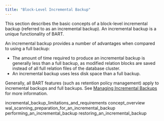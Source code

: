 ```yaml
---
title: "Block-Level Incremental Backup"
---
```


<div id="block-level_incremental_backup" class="registered_link"></div>


This section describes the basic concepts of a block-level incremental backup (referred to as an incremental backup). An incremental backup is a unique functionality of BART.

An incremental backup provides a number of advantages when compared to using a full backup:

-   The amount of time required to produce an incremental backup is generally less than a full backup, as modified relation blocks are saved instead of all full relation files of the database cluster.
-   An incremental backup uses less disk space than a full backup.

Generally, all BART features (such as retention policy management) apply to incremental backups and full backups. See [Managing Incremental Backups](../03_using_bart/02_managing_backups_using_a_retention_policy/#managing_incremental_backups) for more information.

<div class="toctree" maxdepth="3">

incremental\_backup\_limitations\_and\_requirements concept\_overview wal\_scanning\_preparation\_for\_an\_incremental\_backup performing\_an\_incremental\_backup restoring\_an\_incremental\_backup

</div>
